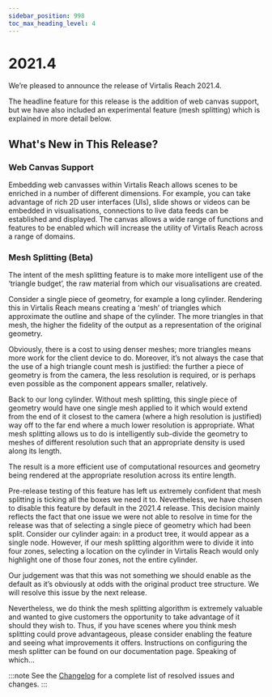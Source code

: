 ```yaml
---
sidebar_position: 998
toc_max_heading_level: 4
---
```


# 2021.4

We’re pleased to announce the release of Virtalis Reach 2021.4.

The headline feature for this release is the addition of web canvas support, but we have also included an experimental feature (mesh splitting) which is explained in more detail below.

## What's New in This Release?

### Web Canvas Support

Embedding web canvasses within Virtalis Reach allows scenes to be enriched in a number of different dimensions. For example, you can take advantage of rich 2D user interfaces (UIs), slide shows or videos can be embedded in visualisations, connections to live data feeds can be established and displayed. The canvas allows a wide range of functions and features to be enabled which will increase the utility of Virtalis Reach across a range of domains.

### Mesh Splitting (Beta)

The intent of the mesh splitting feature is to make more intelligent use of the ‘triangle budget’, the raw material from which our visualisations are created.

Consider a single piece of geometry, for example a long cylinder. Rendering this in Virtalis Reach means creating a ‘mesh’ of triangles which approximate the outline and shape of the cylinder. The more triangles in that mesh, the higher the fidelity of the output as a representation of the original geometry. 

Obviously, there is a cost to using denser meshes; more triangles means more work for the client device to do. Moreover, it’s not always the case that the use of a high triangle count mesh is justified: the further a piece of geometry is from the camera, the less resolution is required, or is perhaps even possible as the component appears smaller, relatively. 

Back to our long cylinder. Without mesh splitting, this single piece of geometry would have one single mesh applied to it which would extend from the end of it closest to the camera (where a high resolution is justified) way off to the far end where a much lower resolution is appropriate. What mesh splitting allows us to do is intelligently sub-divide the geometry to meshes of different resolution such that an appropriate density is used along its length.

The result is a more efficient use of computational resources and geometry being rendered at the appropriate resolution across its entire length.

Pre-release testing of this feature has left us extremely confident that mesh splitting is ticking all the boxes we need it to. Nevertheless, we have chosen to disable this feature by default in the 2021.4 release. This decision mainly reflects the fact that one issue we were not able to resolve in time for the release was that of selecting a single piece of geometry which had been split. Consider our cylinder again: in a product tree, it would appear as a single node. However, if our mesh splitting algorithm were to divide it into four zones, selecting a location on the cylinder in Virtalis Reach would only highlight one of those four zones, not the entire cylinder.

Our judgement was that this was not something we should enable as the default as it’s obviously at odds with the original product tree structure. We will resolve this issue by the next release.

Nevertheless, we do think the mesh splitting algorithm is extremely valuable and wanted to give customers the opportunity to take advantage of it should they wish to. Thus, if you have scenes where you think mesh splitting could prove advantageous, please consider enabling the feature and seeing what improvements it offers. Instructions on configuring the mesh splitter can be found on our documentation page. Speaking of which…

:::note
See the [Changelog](../../changelogs/virtalis-hub-and-web-viewer#20214) for a complete list of resolved issues and changes.
:::
